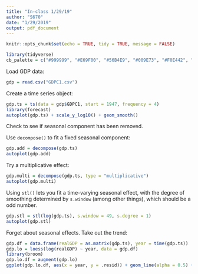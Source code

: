 ```yaml
---
title: "In-class 1/29/19"
author: "S670"
date: "1/29/2019"
output: pdf_document
---
```


```r
knitr::opts_chunk$set(echo = TRUE, tidy = TRUE, message = FALSE)
```

```r
library(tidyverse)
cb_palette = c("#999999", "#E69F00", "#56B4E9", "#009E73", "#F0E442", "#0072B2", "#D55E00", "#CC79A7")
```

Load GDP data:

```r
gdp = read.csv("GDPC1.csv")
```

Create a time series object:

```r
gdp.ts = ts(data = gdp$GDPC1, start = 1947, frequency = 4)
library(forecast)
autoplot(gdp.ts) + scale_y_log10() + geom_smooth()
```

Check to see if seasonal component has been removed.

Use `decompose()` to fit a fixed seasonal component:

```r
gdp.add = decompose(gdp.ts)
autoplot(gdp.add)
```

Try a multiplicative effect:

```r
gdp.multi = decompose(gdp.ts, type = "multiplicative")
autoplot(gdp.multi)
```

Using `stl()` lets you fit a time-varying seasonal effect, with the degree of smoothing determined by `s.window` (among other things), which should be a odd number.

```r
gdp.stl = stl(log(gdp.ts), s.window = 49, s.degree = 1)
autoplot(gdp.stl)
```

Forget about seasonal effects. Take out the trend:

```r
gdp.df = data.frame(realGDP = as.matrix(gdp.ts), year = time(gdp.ts))
gdp.lo = loess(log(realGDP) ~ year, data = gdp.df)
library(broom)
gdp.lo.df = augment(gdp.lo)
ggplot(gdp.lo.df, aes(x = year, y = .resid)) + geom_line(alpha = 0.5) + geom_smooth(method = "loess", span = .1, se = FALSE)
```












